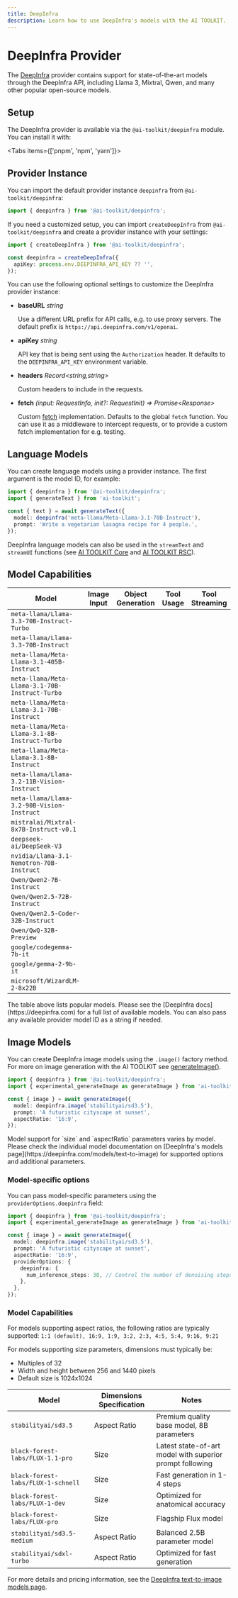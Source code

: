 ```yaml
---
title: DeepInfra
description: Learn how to use DeepInfra's models with the AI TOOLKIT.
---
```


# DeepInfra Provider

The [DeepInfra](https://deepinfra.com) provider contains support for state-of-the-art models through the DeepInfra API, including Llama 3, Mixtral, Qwen, and many other popular open-source models.

## Setup

The DeepInfra provider is available via the `@ai-toolkit/deepinfra` module. You can install it with:

<Tabs items={['pnpm', 'npm', 'yarn']}>
  <Tab>
    <Snippet text="pnpm add @ai-toolkit/deepinfra" dark />
  </Tab>
  <Tab>
    <Snippet text="npm install @ai-toolkit/deepinfra" dark />
  </Tab>
  <Tab>
    <Snippet text="yarn add @ai-toolkit/deepinfra" dark />
  </Tab>
</Tabs>

## Provider Instance

You can import the default provider instance `deepinfra` from `@ai-toolkit/deepinfra`:

```ts
import { deepinfra } from '@ai-toolkit/deepinfra';
```

If you need a customized setup, you can import `createDeepInfra` from `@ai-toolkit/deepinfra` and create a provider instance with your settings:

```ts
import { createDeepInfra } from '@ai-toolkit/deepinfra';

const deepinfra = createDeepInfra({
  apiKey: process.env.DEEPINFRA_API_KEY ?? '',
});
```

You can use the following optional settings to customize the DeepInfra provider instance:

- **baseURL** _string_

  Use a different URL prefix for API calls, e.g. to use proxy servers.
  The default prefix is `https://api.deepinfra.com/v1/openai`.

- **apiKey** _string_

  API key that is being sent using the `Authorization` header. It defaults to
  the `DEEPINFRA_API_KEY` environment variable.

- **headers** _Record&lt;string,string&gt;_

  Custom headers to include in the requests.

- **fetch** _(input: RequestInfo, init?: RequestInit) => Promise&lt;Response&gt;_

  Custom [fetch](https://developer.mozilla.org/en-US/docs/Web/API/fetch) implementation.
  Defaults to the global `fetch` function.
  You can use it as a middleware to intercept requests,
  or to provide a custom fetch implementation for e.g. testing.

## Language Models

You can create language models using a provider instance. The first argument is the model ID, for example:

```ts
import { deepinfra } from '@ai-toolkit/deepinfra';
import { generateText } from 'ai-toolkit';

const { text } = await generateText({
  model: deepinfra('meta-llama/Meta-Llama-3.1-70B-Instruct'),
  prompt: 'Write a vegetarian lasagna recipe for 4 people.',
});
```

DeepInfra language models can also be used in the `streamText` and `streamUI` functions (see [AI TOOLKIT Core](/docs/ai-toolkit-core) and [AI TOOLKIT RSC](/docs/ai-toolkit-rsc)).

## Model Capabilities

| Model                                          | Image Input         | Object Generation   | Tool Usage          | Tool Streaming      |
| ---------------------------------------------- | ------------------- | ------------------- | ------------------- | ------------------- |
| `meta-llama/Llama-3.3-70B-Instruct-Turbo`      | <Cross size={18} /> | <Check size={18} /> | <Check size={18} /> | <Check size={18} /> |
| `meta-llama/Llama-3.3-70B-Instruct`            | <Cross size={18} /> | <Check size={18} /> | <Check size={18} /> | <Check size={18} /> |
| `meta-llama/Meta-Llama-3.1-405B-Instruct`      | <Cross size={18} /> | <Check size={18} /> | <Check size={18} /> | <Check size={18} /> |
| `meta-llama/Meta-Llama-3.1-70B-Instruct-Turbo` | <Cross size={18} /> | <Check size={18} /> | <Check size={18} /> | <Check size={18} /> |
| `meta-llama/Meta-Llama-3.1-70B-Instruct`       | <Cross size={18} /> | <Check size={18} /> | <Check size={18} /> | <Check size={18} /> |
| `meta-llama/Meta-Llama-3.1-8B-Instruct-Turbo`  | <Cross size={18} /> | <Check size={18} /> | <Check size={18} /> | <Cross size={18} /> |
| `meta-llama/Meta-Llama-3.1-8B-Instruct`        | <Cross size={18} /> | <Check size={18} /> | <Check size={18} /> | <Check size={18} /> |
| `meta-llama/Llama-3.2-11B-Vision-Instruct`     | <Check size={18} /> | <Check size={18} /> | <Cross size={18} /> | <Cross size={18} /> |
| `meta-llama/Llama-3.2-90B-Vision-Instruct`     | <Check size={18} /> | <Check size={18} /> | <Cross size={18} /> | <Cross size={18} /> |
| `mistralai/Mixtral-8x7B-Instruct-v0.1`         | <Cross size={18} /> | <Check size={18} /> | <Check size={18} /> | <Cross size={18} /> |
| `deepseek-ai/DeepSeek-V3`                      | <Cross size={18} /> | <Cross size={18} /> | <Cross size={18} /> | <Cross size={18} /> |
| `nvidia/Llama-3.1-Nemotron-70B-Instruct`       | <Cross size={18} /> | <Check size={18} /> | <Check size={18} /> | <Cross size={18} /> |
| `Qwen/Qwen2-7B-Instruct`                       | <Cross size={18} /> | <Check size={18} /> | <Cross size={18} /> | <Cross size={18} /> |
| `Qwen/Qwen2.5-72B-Instruct`                    | <Cross size={18} /> | <Check size={18} /> | <Check size={18} /> | <Check size={18} /> |
| `Qwen/Qwen2.5-Coder-32B-Instruct`              | <Cross size={18} /> | <Check size={18} /> | <Cross size={18} /> | <Cross size={18} /> |
| `Qwen/QwQ-32B-Preview`                         | <Cross size={18} /> | <Check size={18} /> | <Cross size={18} /> | <Cross size={18} /> |
| `google/codegemma-7b-it`                       | <Cross size={18} /> | <Cross size={18} /> | <Cross size={18} /> | <Cross size={18} /> |
| `google/gemma-2-9b-it`                         | <Cross size={18} /> | <Cross size={18} /> | <Cross size={18} /> | <Cross size={18} /> |
| `microsoft/WizardLM-2-8x22B`                   | <Cross size={18} /> | <Cross size={18} /> | <Cross size={18} /> | <Cross size={18} /> |

<Note>
  The table above lists popular models. Please see the [DeepInfra
  docs](https://deepinfra.com) for a full list of available models. You can also
  pass any available provider model ID as a string if needed.
</Note>

## Image Models

You can create DeepInfra image models using the `.image()` factory method.
For more on image generation with the AI TOOLKIT see [generateImage()](/docs/reference/ai-toolkit-core/generate-image).

```ts
import { deepinfra } from '@ai-toolkit/deepinfra';
import { experimental_generateImage as generateImage } from 'ai-toolkit';

const { image } = await generateImage({
  model: deepinfra.image('stabilityai/sd3.5'),
  prompt: 'A futuristic cityscape at sunset',
  aspectRatio: '16:9',
});
```

<Note>
  Model support for `size` and `aspectRatio` parameters varies by model. Please
  check the individual model documentation on [DeepInfra's models
  page](https://deepinfra.com/models/text-to-image) for supported options and
  additional parameters.
</Note>

### Model-specific options

You can pass model-specific parameters using the `providerOptions.deepinfra` field:

```ts
import { deepinfra } from '@ai-toolkit/deepinfra';
import { experimental_generateImage as generateImage } from 'ai-toolkit';

const { image } = await generateImage({
  model: deepinfra.image('stabilityai/sd3.5'),
  prompt: 'A futuristic cityscape at sunset',
  aspectRatio: '16:9',
  providerOptions: {
    deepinfra: {
      num_inference_steps: 30, // Control the number of denoising steps (1-50)
    },
  },
});
```

### Model Capabilities

For models supporting aspect ratios, the following ratios are typically supported:
`1:1 (default), 16:9, 1:9, 3:2, 2:3, 4:5, 5:4, 9:16, 9:21`

For models supporting size parameters, dimensions must typically be:

- Multiples of 32
- Width and height between 256 and 1440 pixels
- Default size is 1024x1024

| Model                              | Dimensions Specification | Notes                                                    |
| ---------------------------------- | ------------------------ | -------------------------------------------------------- |
| `stabilityai/sd3.5`                | Aspect Ratio             | Premium quality base model, 8B parameters                |
| `black-forest-labs/FLUX-1.1-pro`   | Size                     | Latest state-of-art model with superior prompt following |
| `black-forest-labs/FLUX-1-schnell` | Size                     | Fast generation in 1-4 steps                             |
| `black-forest-labs/FLUX-1-dev`     | Size                     | Optimized for anatomical accuracy                        |
| `black-forest-labs/FLUX-pro`       | Size                     | Flagship Flux model                                      |
| `stabilityai/sd3.5-medium`         | Aspect Ratio             | Balanced 2.5B parameter model                            |
| `stabilityai/sdxl-turbo`           | Aspect Ratio             | Optimized for fast generation                            |

For more details and pricing information, see the [DeepInfra text-to-image models page](https://deepinfra.com/models/text-to-image).
